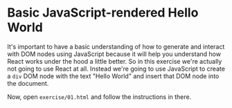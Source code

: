# Basic JavaScript-rendered Hello World

It's important to have a basic understanding of how to generate and interact
with DOM nodes using JavaScript because it will help you understand how React
works under the hood a little better. So in this exercise we're actually not
going to use React at all. Instead we're going to use JavaScript to create a
`div` DOM node with the text "Hello World" and insert that DOM node into the
document.

Now, open `exercise/01.html` and follow the instructions in there.
